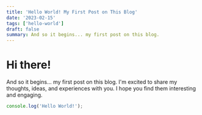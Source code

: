```yaml
---
title: 'Hello World! My First Post on This Blog'
date: '2023-02-15'
tags: ['hello-world']
draft: false
summary: And so it begins... my first post on this blog.
---
```


# Hi there!

And so it begins... my first post on this blog. I'm excited to share my thoughts, ideas, and experiences with you. I hope you find them interesting and engaging.

```javascript
console.log('Hello World!');
```
